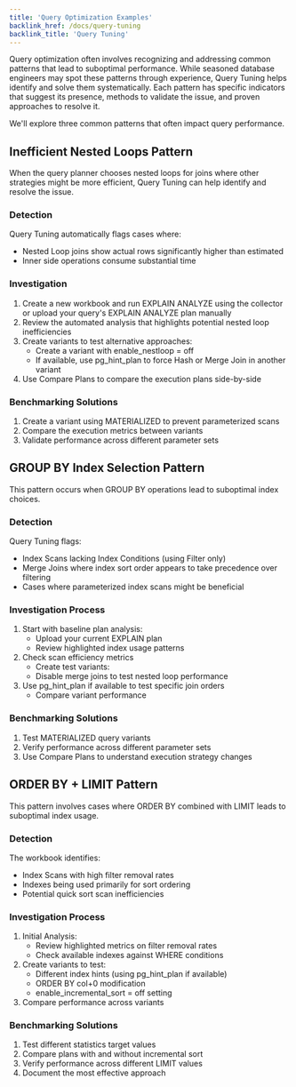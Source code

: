 ```yaml
---
title: 'Query Optimization Examples'
backlink_href: /docs/query-tuning
backlink_title: 'Query Tuning'
---
```



<DocsBetaFeature feature="Query Tuning" />

Query optimization often involves recognizing and addressing common patterns that lead
to suboptimal performance. While seasoned database engineers may spot these patterns
through experience, Query Tuning helps identify and solve them systematically. Each
pattern has specific indicators that suggest its presence, methods to validate the
issue, and proven approaches to resolve it.

We'll explore three common patterns that often impact query performance.

## Inefficient Nested Loops Pattern

When the query planner chooses nested loops for joins where other strategies might be
more efficient, Query Tuning can help identify and resolve the issue.

### Detection

Query Tuning automatically flags cases where:

* Nested Loop joins show actual rows significantly higher than estimated
* Inner side operations consume substantial time

### Investigation

1. Create a new workbook and run EXPLAIN ANALYZE using the collector or upload your query's EXPLAIN ANALYZE plan manually
2. Review the automated analysis that highlights potential nested loop inefficiencies
3. Create variants to test alternative approaches:
   * Create a variant with enable_nestloop = off
   * If available, use pg_hint_plan to force Hash or Merge Join in another variant
4. Use Compare Plans to compare the execution plans side-by-side

### Benchmarking Solutions

1. Create a variant using MATERIALIZED to prevent parameterized scans
2. Compare the execution metrics between variants
3. Validate performance across different parameter sets

## GROUP BY Index Selection Pattern

This pattern occurs when GROUP BY operations lead to suboptimal index choices.

### Detection

Query Tuning flags:

* Index Scans lacking Index Conditions (using Filter only)
* Merge Joins where index sort order appears to take precedence over filtering
* Cases where parameterized index scans might be beneficial

### Investigation Process

1. Start with baseline plan analysis:
   * Upload your current EXPLAIN plan
   * Review highlighted index usage patterns
2. Check scan efficiency metrics
   * Create test variants:
   * Disable merge joins to test nested loop performance
3. Use pg_hint_plan if available to test specific join orders
   * Compare variant performance

### Benchmarking Solutions

1. Test MATERIALIZED query variants
2. Verify performance across different parameter sets
3. Use Compare Plans to understand execution strategy changes

## ORDER BY + LIMIT Pattern

This pattern involves cases where ORDER BY combined with LIMIT leads to suboptimal index usage.

### Detection

The workbook identifies:

* Index Scans with high filter removal rates
* Indexes being used primarily for sort ordering
* Potential quick sort scan inefficiencies

### Investigation Process

1. Initial Analysis:
   * Review highlighted metrics on filter removal rates
   * Check available indexes against WHERE conditions
2. Create variants to test:
   * Different index hints (using pg_hint_plan if available)
   * ORDER BY col+0 modification
   * enable_incremental_sort = off setting
3. Compare performance across variants

### Benchmarking Solutions

1. Test different statistics target values
2. Compare plans with and without incremental sort
3. Verify performance across different LIMIT values
4. Document the most effective approach

